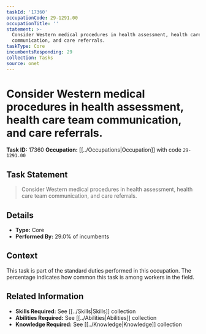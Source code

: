 ```yaml
---
taskId: '17360'
occupationCode: 29-1291.00
occupationTitle: ''
statement: >-
  Consider Western medical procedures in health assessment, health care team
  communication, and care referrals.
taskType: Core
incumbentsResponding: 29
collection: Tasks
source: onet
---
```

# Consider Western medical procedures in health assessment, health care team communication, and care referrals.

**Task ID:** 17360
**Occupation:** [[../Occupations|Occupation]] with code `29-1291.00`

## Task Statement

> Consider Western medical procedures in health assessment, health care team communication, and care referrals.

## Details

- **Type:** Core
- **Performed By:** 29.0% of incumbents

## Context

This task is part of the standard duties performed in this occupation. The percentage indicates how common this task is among workers in the field.

## Related Information

- **Skills Required:** See [[../Skills|Skills]] collection
- **Abilities Required:** See [[../Abilities|Abilities]] collection
- **Knowledge Required:** See [[../Knowledge|Knowledge]] collection
